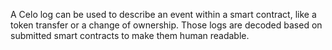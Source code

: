 A Celo log can be used to describe an event within a smart contract, like a token transfer or a change of ownership. Those logs are decoded based on submitted smart contracts to make them human readable.